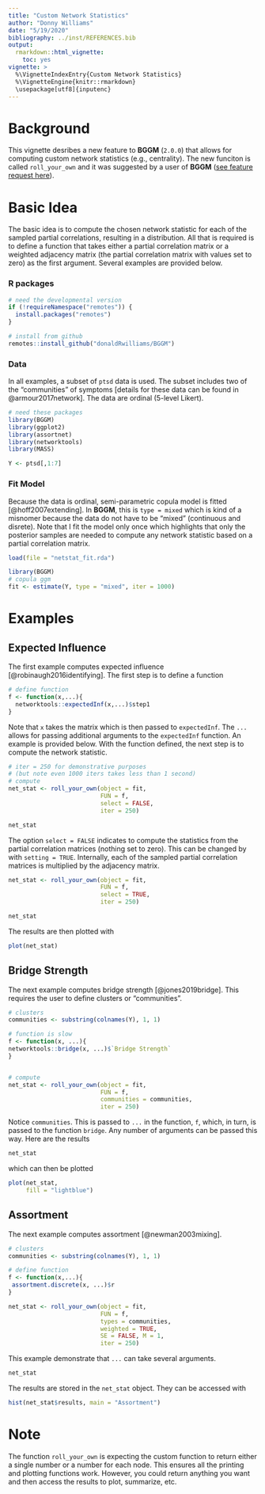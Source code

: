 ```yaml
---
title: "Custom Network Statistics"
author: "Donny Williams"
date: "5/19/2020"
bibliography: ../inst/REFERENCES.bib
output: 
  rmarkdown::html_vignette:
    toc: yes
vignette: >
  %\VignetteIndexEntry{Custom Network Statistics}
  %\VignetteEngine{knitr::rmarkdown}
  \usepackage[utf8]{inputenc}
---
```



# Background
This vignette desribes a new feature to **BGGM** (`2.0.0`) that allows for 
computing custom network statistics (e.g., centrality). The new funciton is
called `roll_your_own` and it was suggested by a user of **BGGM**  ([see feature request here](https://github.com/donaldRwilliams/BGGM/issues/12)).

# Basic Idea
The basic idea is to compute the chosen network statistic for each of the sampled partial 
correlations, resulting in a distribution. All that is required is to define a function
that takes either a partial correlation matrix or a weighted adjacency matrix 
(the partial correlation matrix with values set to zero) as the first argument. 
Several examples are provided below.



### R packages
```r
# need the developmental version
if (!requireNamespace("remotes")) { 
  install.packages("remotes")   
}   

# install from github
remotes::install_github("donaldRwilliams/BGGM")
```


### Data
In all examples, a subset of `ptsd` data is used. The subset includes two of the "communities" of 
symptoms [details for these data can be found in @armour2017network]. The data are ordinal (5-level Likert).
```r
# need these packages
library(BGGM)
library(ggplot2)
library(assortnet)
library(networktools)
library(MASS)

Y <- ptsd[,1:7]

```

### Fit Model
Because the data is ordinal, semi-parametric copula model is fitted [@hoff2007extending]. 
In **BGGM**, this is `type = mixed` which is kind of a misnomer because the data do not 
have to be "mixed" (continuous and disrete). Note that I fit the model only once which 
highlights that only the posterior samples are needed to compute any network statistic based
on a partial correlation matrix.

```r
load(file = "netstat_fit.rda")
```

```r
library(BGGM)
# copula ggm
fit <- estimate(Y, type = "mixed", iter = 1000)
```


# Examples

## Expected Influence
The first example computes expected influence [@robinaugh2016identifying]. The first step is to define a function
```r
# define function
f <- function(x,...){
  networktools::expectedInf(x,...)$step1
}
```

Note that `x` takes the matrix which is then passed to `expectedInf`. The `...` allows for 
passing additional arguments to the `expectedInf` function. An example is provided below. 
With the function defined, the next step is to compute the network statistic.

```r
# iter = 250 for demonstrative purposes
# (but note even 1000 iters takes less than 1 second)
# compute
net_stat <- roll_your_own(object = fit,
                          FUN = f,
                          select = FALSE,
                          iter = 250)
```
```r
net_stat
```


The option `select = FALSE` indicates to compute the statistics from the partial correlation matrices (nothing set to zero). This can be changed by with `setting = TRUE`. Internally, each of the sampled
partial correlation matrices is multiplied by the adjacency matrix.
```r
net_stat <- roll_your_own(object = fit,
                          FUN = f,
                          select = TRUE,
                          iter = 250)
```
```r
net_stat
```


The results are then plotted with 
```r
plot(net_stat)
```


## Bridge Strength
The next example computes bridge strength [@jones2019bridge]. This requires the user to define clusters or "communities".

```r
# clusters
communities <- substring(colnames(Y), 1, 1)

# function is slow
f <- function(x, ...){
networktools::bridge(x, ...)$`Bridge Strength`
}


# compute
net_stat <- roll_your_own(object = fit,
                          FUN = f, 
                          communities = communities,
                          iter = 250)

```


Notice `communities`. This is passed to `...` in the function, `f`, which, in turn, is passed to the function `bridge`. Any number of arguments can be passed this way. Here are the results

```r
net_stat
```

which can then be plotted
```r
plot(net_stat, 
     fill = "lightblue")
```


## Assortment
The next example computes assortment [@newman2003mixing].


```r
# clusters
communities <- substring(colnames(Y), 1, 1)

# define function
f <- function(x,...){
 assortment.discrete(x, ...)$r
}

net_stat <- roll_your_own(object = fit,
                          FUN = f,
                          types = communities,
                          weighted = TRUE,
                          SE = FALSE, M = 1, 
                          iter = 250)
```


This example demonstrate that `...` can take several arguments.
```r
net_stat
```

The results are stored in the `net_stat` object. They can be accessed with 

```r
hist(net_stat$results, main = "Assortment")
```


# Note
The function `roll_your_own` is expecting the custom function to return either a single number or a number for each node. This ensures all the printing and plotting functions work. However, you could return anything you want and then access the results to plot, summarize, etc.
